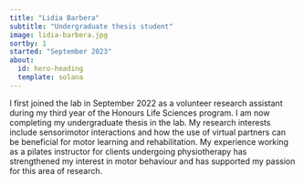 ```yaml
---
title: "Lidia Barbera"
subtitle: "Undergraduate thesis student"
image: lidia-barbera.jpg
sortby: 1
started: "September 2023"
about:
  id: hero-heading
  template: solana
---
```


:::{#hero-heading}

I first joined the lab in September 2022 as a volunteer research assistant during my third year of the Honours Life Sciences program. I am now completing my undergraduate thesis in the lab. My research interests include sensorimotor interactions and how the use of virtual partners can be beneficial for motor learning and rehabilitation. My experience working as a pilates instructor for clients undergoing physiotherapy has strengthened my interest in motor behaviour and has supported my passion for this area of research.

:::
